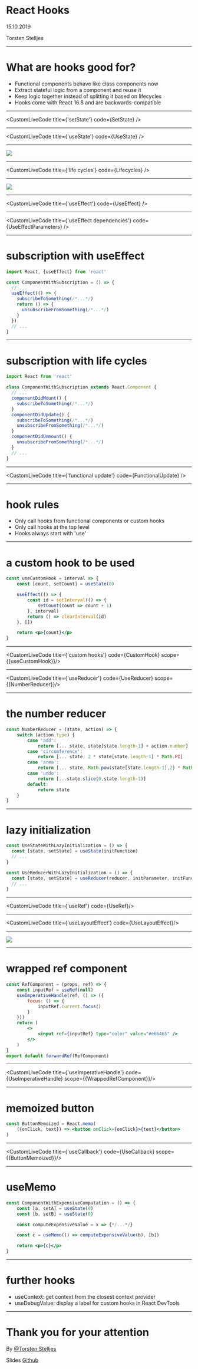 

<Head>
	<title>React Hooks</title>
</Head>

# React Hooks

15.10.2019

Torsten Stelljes

<Footer/>

---

# What are hooks good for?

<ul>
<Appear>
<li>Functional components behave like class components now</li>
<li>Extract stateful logic from a component and reuse it</li>
<li>Keep logic together instead of splitting it based on lifecycles</li>
<li>Hooks come with React 16.8 and are backwards-compatible</li>
</Appear>
</ul>

<Footer/>

---

<CustomLiveCode title={'setState'} code={SetState} />

---

<CustomLiveCode title={'useState'} code={UseState} />

---

<Image
  src='lifecycles.png'
  size='contain'
/>

---

<CustomLiveCode title={'life cycles'} code={Lifecycles} />

---

<Image
  src='hook-flow.png'
  size='contain'
/>

---

<CustomLiveCode title={'useEffect'} code={UseEffect} />

---

<CustomLiveCode title={'useEffect dependencies'} code={UseEffectParameters} />

---

# subscription with useEffect

```jsx
import React, {useEffect} from 'react'

const ComponentWithSubscription = () => {
  // ...
  useEffect(() => {
    subscribeToSomething(/*...*/)
    return () => {
      unsubscribeFromSomething(/*...*/)
    }
  })
  // ...
}
```

<Footer/>

---

# subscription with life cycles

```jsx
import React from 'react'

class ComponentWithSubscription extends React.Component {
  // ...
  componentDidMount() {
    subscribeToSomething(/*...*/)
  }
  componentDidUpdate() {
    subscribeToSomething(/*...*/)
    unsubscribeFromSomething(/*...*/)
  }
  componentDidUnmount() {
    unsubscribeFromSomething(/*...*/)
  }
  // ...
}
```

<Footer/>

---

<CustomLiveCode title={'functional update'} code={FunctionalUpdate} />

---

# hook rules

<ul>
<Appear>
<li>Only call hooks from functional components or custom hooks</li>
<li>Only call hooks at the top level</li>
<li>Hooks always start with 'use'</li>
</Appear>
</ul>

<Footer/>

---

# a custom hook to be used

```jsx
const useCustomHook = interval => {
    const [count, setCount] = useState(0)

    useEffect(() => {
        const id = setInterval(() => {
            setCount(count => count + 1)
        }, interval)
        return () => clearInterval(id)
    }, [])

    return <p>{count}</p>
}
```

<Footer/>

---

<CustomLiveCode title={'custom hooks'} code={CustomHook} scope={{useCustomHook}}/>

---

<CustomLiveCode title={'useReducer'} code={UseReducer} scope={{NumberReducer}}/>

---

# the number reducer

```jsx
const NumberReducer = (state, action) => {
    switch (action.type) {
        case 'add':
            return [... state, state[state.length-1] + action.number]
        case 'circumference':
            return [... state, 2 * state[state.length-1] * Math.PI]
        case 'area':
            return [... state, Math.pow(state[state.length-1],2) * Math.PI]
        case 'undo':
            return [...state.slice(0,state.length-1)]
        default:
            return state
    }
}
```

<Footer/>

---

# lazy initialization

```jsx
const UseStateWithLazyInitialization = () => {
  const [state, setState] = useState(initFunction)
  // ...
}

const UseReducerWithLazyInitialization = () => {
  const [state, setState] = useReducer(reducer, initParameter, initFunction)
  // ...
}
```

<Footer/>

---

<CustomLiveCode title={'useRef'} code={UseRef}/>

---

<CustomLiveCode title={'useLayoutEffect'} code={UseLayoutEffect}/>

---

<Image
  src='hook-flow.png'
  size='contain'
/>

---

# wrapped ref component

```jsx
const RefComponent = (props, ref) => {
    const inputRef = useRef(null)
    useImperativeHandle(ref, () => ({
        focus: () => {
            inputRef.current.focus()
        }
    }))
    return (
        <>
            <input ref={inputRef} type="color" value="#e66465" />
        </>
    )
}
export default forwardRef(RefComponent)
```

<Footer/>

---

<CustomLiveCode title={'useImperativeHandle'} code={UseImperativeHandle} scope={{WrappedRefComponent}}/>

---

# memoized button

```jsx
const ButtonMemoized = React.memo(
    ({onClick, text}) => <button onClick={onClick}>{text}</button>
)
```

<Footer/>

---

<CustomLiveCode title={'useCallback'} code={UseCallback} scope={{ButtonMemoized}}/>

---

# useMemo

```jsx
const ComponentWithExpensiveComputation = () => {
    const [a, setA] = useState(0)
    const [b, setB] = useState(0)

    const computeExpensiveValue = x => {*/...*/}

    const c = useMemo(() => computeExpensiveValue(b), [b])

    return <p>{c}</p>
}
```

<Footer/>

---

# further hooks

<ul>
<Appear>
<li>useContext: get context from the closest context provider</li>
<li>useDebugValue: display a label for custom hooks in React DevTools</li>
</Appear>
</ul>

<Footer/>

---

# Thank you for your attention

By [@Torsten Stelljes](https://froso.de)

Slides [Github](https://github.com/FrontendSolutionsGmbH/react-js-native-meetup-bonn)

<Footer/>